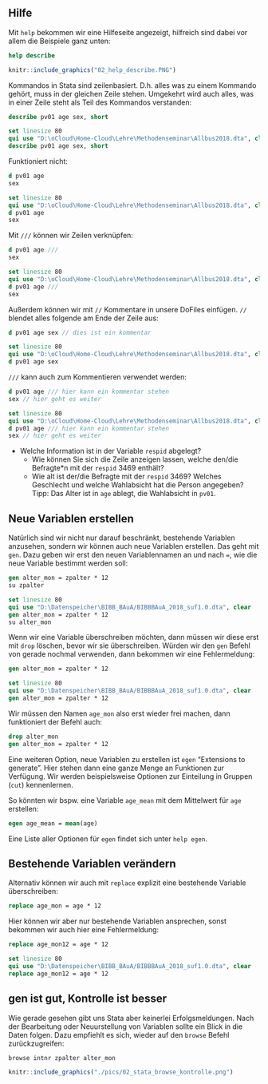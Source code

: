 

## Hilfe

Mit `help` bekommen wir eine Hilfeseite angezeigt, hilfreich sind dabei vor allem die Beispiele ganz unten:
```stata
help describe
```

```r
knitr::include_graphics("02_help_describe.PNG")
```

Kommandos in Stata sind zeilenbasiert. D.h. alles was zu einem Kommando gehört, muss in der gleichen Zeile stehen. Umgekehrt wird auch alles, was in einer Zeile steht als Teil des Kommandos verstanden:
```stata
describe pv01 age sex, short
```

```stata
set linesize 80
qui use "D:\oCloud\Home-Cloud\Lehre\Methodenseminar\Allbus2018.dta", clear
describe pv01 age sex, short
```

Funktioniert nicht:
```stata
d pv01 age 
sex
```
```stata
set linesize 80
qui use "D:\oCloud\Home-Cloud\Lehre\Methodenseminar\Allbus2018.dta", clear
d pv01 age 
sex
```

Mit `///` können wir Zeilen verknüpfen:
```stata
d pv01 age /// 
sex
```
```stata
set linesize 80
qui use "D:\oCloud\Home-Cloud\Lehre\Methodenseminar\Allbus2018.dta", clear
d pv01 age ///
sex
```

Außerdem können wir mit `//` Kommentare in unsere DoFiles einfügen. `//` blendet  alles folgende am Ende der Zeile aus:
```stata
d pv01 age sex // dies ist ein kommentar
```
```stata
set linesize 80
qui use "D:\oCloud\Home-Cloud\Lehre\Methodenseminar\Allbus2018.dta", clear
d pv01 age sex
```

`///` kann auch zum Kommentieren verwendet werden:
```stata
d pv01 age /// hier kann ein kommentar stehen
sex // hier geht es weiter
```
```stata
set linesize 80
qui use "D:\oCloud\Home-Cloud\Lehre\Methodenseminar\Allbus2018.dta", clear
d pv01 age /// hier kann ein kommentar stehen
sex // hier geht es weiter
```






+ Welche Information ist in der Variable `respid` abgelegt? 
  + Wie können Sie sich die Zeile anzeigen lassen, welche den/die Befragte*n mit der `respid` 3469 enthält?
  + Wie alt ist der/die Befragte mit der `respid` 3469? Welches Geschlecht und welche Wahlabsicht hat die Person angegeben? Tipp: Das Alter ist in `age` ablegt, die Wahlabsicht in `pv01`.
  
  
  
  
  

## Neue Variablen erstellen

Natürlich sind wir nicht nur darauf beschränkt, bestehende Variablen anzusehen, sondern wir können auch neue Variablen erstellen. Das geht mit `gen`. Dazu geben wir erst den neuen Variablennamen an und nach `=`, wie die neue Variable bestimmt werden soll:
```stata
gen alter_mon = zpalter * 12
su zpalter
```

```stata
set linesize 80
qui use "D:\Datenspeicher\BIBB_BAuA/BIBBBAuA_2018_suf1.0.dta", clear
gen alter_mon = zpalter * 12
su alter_mon
```

Wenn wir eine Variable überschreiben möchten, dann müssen wir diese erst mit `drop` löschen, bevor wir sie überschreiben. Würden wir den `gen` Befehl von gerade nochmal verwenden, dann bekommen wir eine Fehlermeldung:
```stata
gen alter_mon = zpalter * 12
```
```stata
set linesize 80
qui use "D:\Datenspeicher\BIBB_BAuA/BIBBBAuA_2018_suf1.0.dta", clear
gen alter_mon = zpalter * 12
```
Wir müssen den Namen `age_mon` also erst wieder frei machen, dann funktioniert der Befehl auch:
```stata
drop alter_mon
gen alter_mon = zpalter * 12
```

Eine weiteren Option, neue Variablen zu erstellen ist `egen` "Extensions to generate". Hier stehen dann eine ganze Menge an Funktionen zur Verfügung. Wir werden beispielsweise Optionen zur Einteilung in Gruppen (`cut`) kennenlernen.

So könnten wir bspw. eine Variable `age_mean` mit dem Mittelwert für `age` erstellen:
```stata
egen age_mean = mean(age)
```
Eine Liste aller Optionen für `egen` findet sich unter `help egen`.

## Bestehende Variablen verändern
Alternativ können wir auch mit `replace` explizit eine bestehende Variable überschreiben:
```stata
replace age_mon = age * 12
```

Hier können wir aber nur bestehende Variablen ansprechen, sonst bekommen wir auch hier eine Fehlermeldung:
```stata
replace age_mon12 = age * 12
```

```stata
set linesize 80
qui use "D:\Datenspeicher\BIBB_BAuA/BIBBBAuA_2018_suf1.0.dta", clear
replace age_mon12 = age * 12
```


## gen ist gut, Kontrolle ist besser

Wie gerade gesehen gibt uns Stata aber keinerlei Erfolgsmeldungen. Nach der Bearbeitung oder Neuurstellung von Variablen sollte ein Blick in die Daten folgen. Dazu empfiehlt es sich, wieder auf den `browse` Befehl zurückzugreifen:

```stata
browse intnr zpalter alter_mon 
```


```r
knitr::include_graphics("./pics/02_stata_browse_kontrolle.png")
```  
